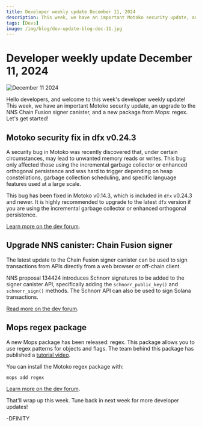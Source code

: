 ```yaml
---
title: Developer weekly update December 11, 2024
description: This week, we have an important Motoko security update, an upgrade to the NNS Chain Fusion signer canister, and a new package from Mops- regex.
tags: [Devs]
image: /img/blog/dev-update-blog-dec-11.jpg
---
```


# Developer weekly update December 11, 2024

![December 11 2024](../../static/img/blog/dev-update-blog-dec-11.jpg)

Hello developers, and welcome to this week's developer weekly update! This week, we have an important Motoko security update, an upgrade to the NNS Chain Fusion signer canister, and a new package from Mops: regex. Let's get started!

## Motoko security fix in dfx v0.24.3

A security bug in Motoko was recently discovered that, under certain circumstances, may lead to unwanted memory reads or writes. This bug only affected those using the incremental garbage collector or enhanced orthogonal persistence and was hard to trigger depending on heap constellations, garbage collection scheduling, and specific language features used at a large scale.

This bug has been fixed in Motoko v0.14.3, which is included in `dfx` v0.24.3 and newer. It is highly recommended to upgrade to the latest `dfx` version if you are using the incremental garbage collector or enhanced orthogonal persistence.

[Learn more on the dev forum](https://forum.dfinity.org/t/security-fix-in-motoko-dfx-0-24-3/38656/1).

## Upgrade NNS canister: Chain Fusion signer

The latest update to the Chain Fusion signer canister can be used to sign transactions from APIs directly from a web browser or off-chain client.

NNS proposal 134424 introduces Schnorr signatures to be added to the signer canister API, specifically adding the `schnorr_public_key()` and `schnorr_sign()` methods. The Schnorr API can also be used to sign Solana transactions.

[Read more on the dev forum](https://forum.dfinity.org/t/upgrade-nns-canister-chain-fusion-signer/38623/1).

## Mops regex package

A new Mops package has been released: regex. This package allows you to use regex patterns for objects and flags. The team behind this package has published a [tutorial video](https://www.youtube.com/watch?v=O1dOZfK6DQA).

You can install the Motoko regex package with:

```
mops add regex
```

[Learn more on the dev forum](https://forum.dfinity.org/t/motoko-regex-is-live-on-mops/37428/1).

That'll wrap up this week. Tune back in next week for more developer updates!

-DFINITY